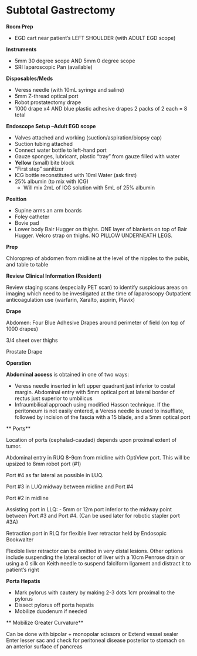 # Subtotal Gastrectomy {#robo_stgastrectomy_salo}

**Room Prep**

-   EGD cart near patient’s LEFT SHOULDER (with ADULT EGD scope)

**Instruments**

-   5mm 30 degree scope AND 5mm 0 degree scope
-   SRI laparoscopic Pan (available)

**Disposables/Meds**

-   Veress needle (with 10mL syringe and saline)
-   5mm Z-thread optical port
-   Robot prostatectomy drape
-   1000 drape x4 AND blue plastic adhesive drapes 2 packs of 2 each = 8 total

**Endoscope Setup –Adult EGD scope**

-   Valves attached and working (suction/aspiration/biopsy cap)
-   Suction tubing attached
-   Connect water bottle to left-hand port
-   Gauze sponges, lubricant, plastic “tray” from gauze filled with water
-   **Yellow** (small) bite block
-   “First step” sanitizer
-   ICG bottle reconstituted with 10ml Water (ask first)
-   25% albumin (to mix with ICG)
    -   Will mix 2mL of ICG solution with 5mL of 25% albumin

**Position**

-   Supine arms an arm boards
-   Foley catheter
-   Bovie pad
-   Lower body Bair Hugger on thighs. ONE layer of blankets on top of Bair Hugger. Velcro strap on thighs. NO PILLOW UNDERNEATH LEGS.

**Prep**

Chloroprep of abdomen from midline at the level of the nipples to the pubis, and table to table

**Review Clinical Information (Resident)**

Review staging scans (especially PET scan) to identify suspicious areas on imaging which need to be investigated at the time of laparoscopy Outpatient anticoagulation use (warfarin, Xaralto, aspirin, Plavix)

**Drape**

Abdomen: Four Blue Adhesive Drapes around perimeter of field (on top of 1000 drapes)

3/4 sheet over thighs

Prostate Drape

**Operation**

**Abdominal access** is obtained in one of two ways:

-   Veress needle inserted in left upper quadrant just inferior to costal margin. Abdominal entry with 5mm optical port at lateral border of rectus just superior to umbilicus
-   Infraumbilical approach using modified Hasson technique. If the peritoneum is not easily entered, a Veress needle is used to insufflate, followed by incision of the fascia with a 15 blade, and a 5mm optical port

\*\* Ports\*\*

Location of ports (cephalad-caudad) depends upon proximal extent of tumor.

Abdominal entry in RUQ 8-9cm from midline with OptiView port. This will be upsized to 8mm robot port (#1)

Port #4 as far lateral as possible in LUQ.

Port #3 in LUQ midway between midline and Port #4

Port #2 in midline

Assisting port in LLQ: - 5mm or 12m port inferior to the midway point between Port #3 and Port #4. (Can be used later for robotic stapler port #3A)

Retraction port in RLQ for flexible liver retractor held by Endosopic Bookwalter

Flexible liver retractor can be omitted in very distal lesions. Other options include suspending the lateral sector of liver with a 10cm Penrose drain or using a 0 silk on Keith needle to suspend falciform ligament and distract it to patient's right

**Porta Hepatis**

-   Mark pylorus with cautery by making 2-3 dots 1cm proximal to the pylorus
-   Dissect pylorus off porta hepatis
-   Mobilize duodenum if needed

\*\* Mobilize Greater Curvature\*\*

Can be done with bipolar + monopolar scissors or Extend vessel sealer Enter lesser sac and check for peritoneal disease posterior to stomach on an anterior surface of pancreas
